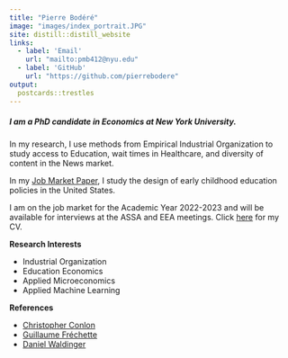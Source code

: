 ```yaml
---
title: "Pierre Bodéré"
image: "images/index_portrait.JPG"
site: distill::distill_website
links:
  - label: 'Email'
    url: "mailto:pmb412@nyu.edu"
  - label: 'GitHub'
    url: "https://github.com/pierrebodere"
output:
  postcards::trestles
---
```


##### I am a PhD candidate in Economics at New York University. 

In my research, I use methods from Empirical Industrial Organization to study access to Education, wait times in Healthcare, and diversity of content in the News market.

In my [Job Market Paper](content/bodere_jmp.pdf), I study the design of early childhood education policies in the United States.

I am on the job market for the Academic Year 2022-2023 and will be available for interviews at the ASSA and EEA meetings. Click [here](content/bodere_academic_cv_nyu.pdf) for my CV.

<div class="col2">
**Research Interests**
    <ul>
      <li>Industrial Organization</li>
      <li>Education Economics</li>
      <li>Applied Microeconomics</li>
      <li>Applied Machine Learning</li>
    </ul>
**References**
    <ul>
      <li>[Christopher Conlon](https://chrisconlon.github.io/)</li>
      <li>[Guillaume Fréchette](http://people.cess.fas.nyu.edu/frechette/html/econ.htm)</li>
      <li>[Daniel Waldinger](https://sites.google.com/view/danielwaldinger)</li>
    </ul> 
</div>

</br>
</br>
</br>

